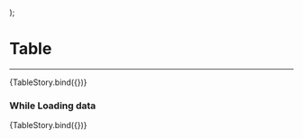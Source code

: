 
<Meta title="Components/Table" />

  <Table {...args} />
);



# Table

---
<Preview>
  <Story name="default" args={{
    data: [], columns: [{
      id: 'name',
      Header: 'Member Name',
    }, { id: 'group', Header: 'Group' }, { id: 'view-time', Header: 'View Time' }, {
      id: 'completion',
      Header: 'Completion'
    }]
  }}>{TableStory.bind({})}</Story></Preview>



### While Loading data
<Preview>
  <Story name="loading" args={{
    loading: true,
    data: [], columns: [{
      id: 'name',
      Header: 'Member Name',
    }, { id: 'group', Header: 'Group' }, { id: 'view-time', Header: 'View Time' }, {
      id: 'completion',
      Header: 'Completion'
    }]
  }}>{TableStory.bind({})}</Story></Preview>